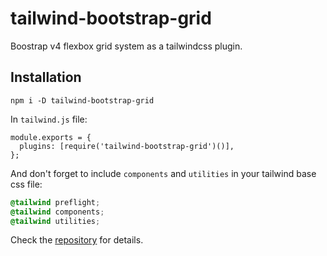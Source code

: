 # tailwind-bootstrap-grid

Boostrap v4 flexbox grid system as a tailwindcss plugin.

## Installation

```
npm i -D tailwind-bootstrap-grid
```

In `tailwind.js` file:

```
module.exports = {
  plugins: [require('tailwind-bootstrap-grid')()],
};
```

And don't forget to include `components` and `utilities` in your tailwind base
css file:

```css
@tailwind preflight;
@tailwind components;
@tailwind utilities;
```

Check the [repository](https://github.com/buz-zard/tailwind-bootstrap-grid) for details.
